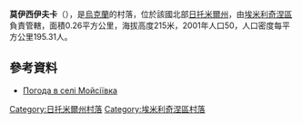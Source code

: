 {{coord|50|44|29|N|27|42|20|E|scale:30000|display=title}}

'''莫伊西伊夫卡'''（{{lang-uk|Мойсіївка}}），是[[烏克蘭|烏克蘭]]的村落，位於該國北部[[日托米爾州|日托米爾州]]，由[[埃米利奇涅區|埃米利奇涅區]]負責管轄，面積0.26平方公里，海拔高度215米，2001年人口50，人口密度每平方公里195.31人。

==參考資料== 
* [http://weather.in.ua/ua/zhitomirskaja/16159 Погода в селі Мойсіївка] {{Wayback|url=http://weather.in.ua/ua/zhitomirskaja/16159 |date=20111219134932 }}

{{DEFAULTSORT:Мойсіївка}}
[[Category:日托米爾州村落|Category:日托米爾州村落]]
[[Category:埃米利奇涅區村落|Category:埃米利奇涅區村落]]


{{Zhytomyr-geo-stub}}